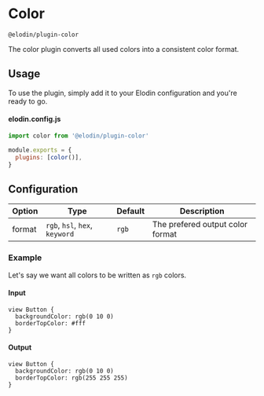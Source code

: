 

# Color

`@elodin/plugin-color`

The color plugin converts all used colors into a consistent color format.

## Usage

To use the plugin, simply add it to your Elodin configuration and you're ready to go.

#### elodin.config.js

```javascript
import color from '@elodin/plugin-color'

module.exports = {
  plugins: [color()],
}
```

## Configuration

| Option | Type                           | Default | Description                      |
| ------ | ------------------------------ | ------- | -------------------------------- |
| format | `rgb`, `hsl`, `hex`, `keyword` | `rgb`   | The prefered output color format |

### Example

Let's say we want all colors to be written as `rgb` colors.

#### Input

```elodin
view Button {
  backgroundColor: rgb(0 10 0)
  borderTopColor: #fff
}
```

#### Output

```elodin
view Button {
  backgroundColor: rgb(0 10 0)
  borderTopColor: rgb(255 255 255)
}
```
